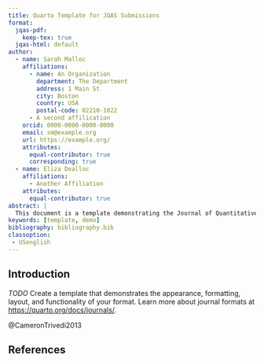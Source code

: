 ```yaml
---
title: Quarto Template for JQAS Submissions
format:
  jqas-pdf:
    keep-tex: true  
  jqas-html: default
author:
  - name: Sarah Malloc
    affiliations:
      - name: An Organization
        department: The Department
        address: 1 Main St
        city: Boston
        country: USA
        postal-code: 02210-1022
      - A second affilication
    orcid: 0000-0000-0000-0000
    email: sm@example.org
    url: https://example.org/
    attributes:
      equal-contributor: true
      corresponding: true
  - name: Eliza Dealloc
    affiliations:
      - Another Affiliation
    attributes:
      equal-contributor: true
abstract: |
  This document is a template demonstrating the Journal of Quantitative Analysis in Sports format.
keywords: [template, demo]
bibliography: bibliography.bib
classoption:
 - USenglish
---
```


## Introduction {#sec-intro}

*TODO* Create a template that demonstrates the appearance, formatting, layout, and functionality of your format. Learn more about journal formats at <https://quarto.org/docs/journals/>.

@CameronTrivedi2013

## References

